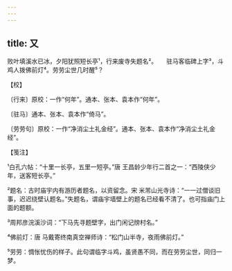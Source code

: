 ```yaml
---
---
---
```

title: 又
---







败叶填溪水已冰，夕阳犹照短长亭¹，行来废寺失题名²。　　驻马客临碑上字³，斗鸡人拨佛前灯⁴。劳劳尘世几时醒⁵？





【校】


〔行来〕原校：一作“何年”。通本、张本、袁本作“何年”。

〔驻马〕通本、张本、袁本作“倚马”。

〔劳劳句〕原校：一作“净消尘土礼金经”。通本、张本、袁本作“净消尘土礼金经”。





【笺注】


¹白孔六帖：“十里一长亭，五里一短亭。”唐 王昌龄少年行二首之一：“西陵侠少年，送客短长亭。”

²题名：古时庙宇内有游历者题名，以资留念。宋 米芾山光寺诗：“一一过僧谈旧事，迟迟绕壁认题名。”失题名，谓庙宇墙壁上的题名已经看不清了。也可指庙门上面的题额。

³周邦彦浣溪沙词：“下马先寻题壁字，出门闲记牓村名。”

⁴佛前灯：唐 马戴寄终南真空禅师诗：“松门山半寺，夜雨佛前灯。”

⁵劳劳：惆怅忧伤的样子。此句谓临字斗鸡，虽贤愚不同，而在劳劳尘世，同归一梦。
